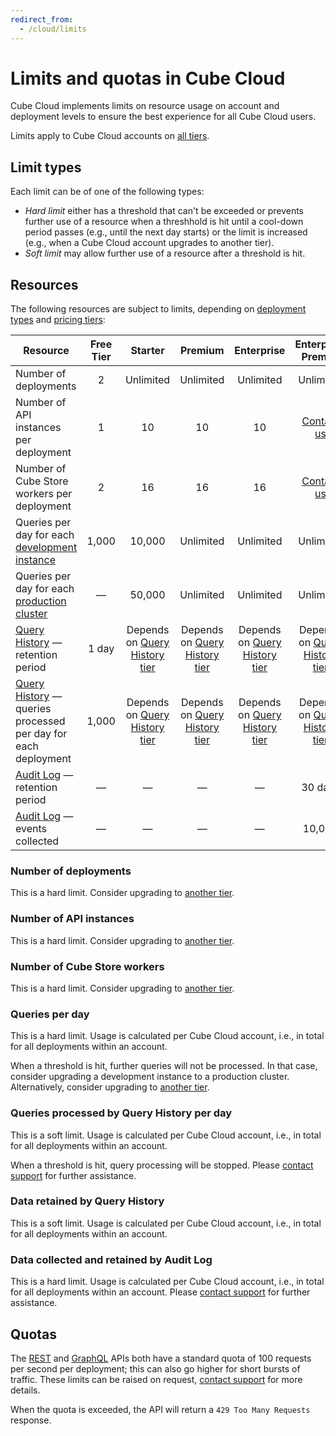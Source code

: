 ```yaml
---
redirect_from:
  - /cloud/limits
---
```


# Limits and quotas in Cube Cloud

Cube Cloud implements limits on resource usage on account and deployment levels
to ensure the best experience for all Cube Cloud users.

<SuccessBox>

Limits apply to Cube Cloud accounts on [all tiers](https://cube.dev/pricing).

</SuccessBox>

## Limit types

Each limit can be of one of the following types:

- _Hard limit_ either has a threshold that can't be exceeded or prevents further
  use of a resource when a threshhold is hit until a cool-down period passes
  (e.g., until the next day starts) or the limit is increased (e.g., when a Cube
  Cloud account upgrades to another tier).
- _Soft limit_ may allow further use of a resource after a threshold is hit.

## Resources

The following resources are subject to limits, depending on [deployment
types][ref-deployment-types] and [pricing tiers][ref-pricing]:

| Resource                                                                            | Free Tier |  Starter  |  Premium  | Enterprise |      Enterprise Premier       |
| ----------------------------------------------------------------------------------- | :-------: | :-------: | :-------: | :--------: | :---------------------------: |
| Number of deployments                                                               |     2     | Unlimited | Unlimited | Unlimited  |           Unlimited           |
| Number of API instances per deployment                                              |     1     |    10     |    10     |     10     | [Contact us][cube-contact-us] |
| Number of Cube Store workers per deployment                                         |     2     |    16     |    16     |     16     | [Contact us][cube-contact-us] |
| Queries per day for each [development instance][ref-dev-instance]                   |   1,000   |  10,000   | Unlimited | Unlimited  | Unlimited                     |
| Queries per day for each [production cluster][ref-prod-cluster]                     |     —     |  50,000   | Unlimited | Unlimited  | Unlimited                     |
| [Query History][ref-query-history] — retention period                               |   1 day   |   Depends on [Query History tier][ref-query-history-tiers]   | Depends on [Query History tier][ref-query-history-tiers] | Depends on [Query History tier][ref-query-history-tiers] | Depends on [Query History tier][ref-query-history-tiers] |
| [Query History][ref-query-history] — queries processed per day for each deployment  |   1,000   |  Depends on [Query History tier][ref-query-history-tiers]   | Depends on [Query History tier][ref-query-history-tiers] | Depends on [Query History tier][ref-query-history-tiers] | Depends on [Query History tier][ref-query-history-tiers] |
| [Audit Log][ref-audit-log] — retention period                                       |     —     |     —     |     —     |     —      | 30 days                       |
| [Audit Log][ref-audit-log] — events collected                                       |     —     |     —     |     —     |     —      | 10,000                        |

### Number of deployments

This is a hard limit. Consider upgrading to [another tier][ref-pricing].

### Number of API instances

This is a hard limit. Consider upgrading to [another tier][ref-pricing].

### Number of Cube Store workers

This is a hard limit. Consider upgrading to [another tier][ref-pricing].

### Queries per day

This is a hard limit. Usage is calculated per Cube Cloud account, i.e., in total
for all deployments within an account.

When a threshold is hit, further queries will not be processed. In that case,
consider upgrading a development instance to a production cluster.
Alternatively, consider upgrading to [another tier][ref-pricing].

### Queries processed by Query History per day

This is a soft limit. Usage is calculated per Cube Cloud account, i.e., in total
for all deployments within an account.

When a threshold is hit, query processing will be stopped. Please [contact
support][cube-contact-us] for further assistance.

### Data retained by Query History

This is a soft limit. Usage is calculated per Cube Cloud account, i.e., in total
for all deployments within an account.

### Data collected and retained by Audit Log

This is a hard limit. Usage is calculated per Cube Cloud account, i.e., in total
for all deployments within an account. Please [contact
support][cube-contact-us] for further assistance.

## Quotas

The [REST][ref-rest-api] and [GraphQL][ref-gql-api] APIs both have a standard
quota of 100 requests per second per deployment; this can also go higher
for short bursts of traffic. These limits can be raised on request,
[contact support][cube-contact-us] for more details.

When the quota is exceeded, the API will return a `429 Too Many Requests`
response.

[ref-rest-api]: /product/apis-integrations/rest-api
[ref-gql-api]: /product/apis-integrations/graphql-api
[ref-deployment-types]: /product/deployment/cloud/deployment-types
[ref-pricing]: /product/deployment/cloud/pricing
[ref-query-history]: /product/workspace/query-history
[ref-dev-instance]:
  /product/deployment/cloud/deployment-types#development-instance
[ref-prod-cluster]:
  /product/deployment/cloud/deployment-types#production-cluster
[cube-contact-us]: https://cube.dev/contact
[ref-query-history-tiers]: /product/deployment/cloud/pricing#query-history-tiers
[ref-audit-log]: /product/workspace/audit-log